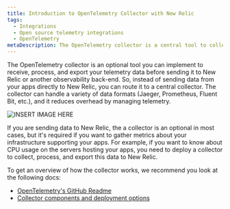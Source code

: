```yaml
---
title: Introduction to OpenTelemetry Collector with New Relic
tags:
  - Integrations
  - Open source telemetry integrations
  - OpenTelemetry
metaDescription: The OpenTelemetry collector is a central tool to collect, process, and export your telemetry.
---
```


The OpenTelemetry collector is an optional tool you can implement to receive, process, and export your telemetry data before sending it to New Relic or another observability back-end. So, instead of sending data from your apps directly to New Relic, you can route it to a central collector. The collector can handle a variety of data formats (Jaeger, Prometheus, Fluent Bit, etc.), and it reduces overhead by managing telemetry.

![INSERT IMAGE HERE](./images/collector.png)

If you are sending data to New Relic, the a collector is an optional in most cases, but it's required if you want to gather metrics about your infrastructure supporting your apps. For example, if you want to know about CPU usage on the servers hosting your apps, you  need to deploy a collector to collect, process, and export this data to New Relic.

To get an overview of how the collector works, we recommend you look at the following docs:

  * [OpenTelemetry's GitHub Readme](https://github.com/open-telemetry/opentelemetry-collector/blob/main/README.md)
  * [Collector components and deployment options](https://opentelemetry.io/docs/concepts/data-collection/)



